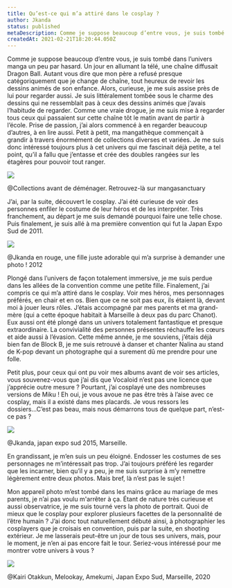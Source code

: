 ```yaml
---
title: Qu’est-ce qui m’a attiré dans le cosplay ?
author: Jkanda
status: published
metaDescription: Comme je suppose beaucoup d’entre vous, je suis tombé dans l’univers manga un peu par hasard. Un jour en allumant la télé, une chaîne diffusait Dragon Ball. Autant vous dire que mon père a refusé presque catégoriquement que je change de chaîne, tout heureux de revoir les dessins animés de son enfance. Alors, curieuse, je me suis assise près de lui pour regarder aussi. Je suis littéralement tombée sous le charme des dessins qui ne ressemblait pas à ceux des dessins animés que j’avais l’habitude de regarder. Comme une vraie drogue, je me suis mise à regarder tous ceux qui passaient sur cette chaîne tôt le matin avant de partir à l’école. Prise de passion, j’ai alors commencé à en regarder beaucoup d’autres, à en lire aussi. Petit à petit, ma mangathèque commençait à grandir à travers énormément de collections diverses et variées. Je me suis donc intéressé toujours plus à cet univers qui me fascinait déjà petite, a tel point, qu’il a fallu que j’entasse et crée des doubles rangées sur les étagères pour pouvoir tout ranger.
createdAt: 2021-02-21T18:20:44.050Z
---
```

Comme je suppose beaucoup d’entre vous, je suis tombé dans l’univers manga un peu par hasard. Un jour en allumant la télé, une chaîne diffusait Dragon Ball. Autant vous dire que mon père a refusé presque catégoriquement que je change de chaîne, tout heureux de revoir les dessins animés de son enfance. Alors, curieuse, je me suis assise près de lui pour regarder aussi. Je suis littéralement tombée sous le charme des dessins qui ne ressemblait pas à ceux des dessins animés que j’avais l’habitude de regarder. Comme une vraie drogue, je me suis mise à regarder tous ceux qui passaient sur cette chaîne tôt le matin avant de partir à l’école. Prise de passion, j’ai alors commencé à en regarder beaucoup d’autres, à en lire aussi. Petit à petit, ma mangathèque commençait à grandir à travers énormément de collections diverses et variées. Je me suis donc intéressé toujours plus à cet univers qui me fascinait déjà petite, a tel point, qu’il a fallu que j’entasse et crée des doubles rangées sur les étagères pour pouvoir tout ranger.



![](https://s3.fr-par.scw.cloud/assets.blog.jkanda/IMG_20200820_143231.jpg)

@Collections avant de déménager. Retrouvez-là sur mangasanctuary



J’ai, par la suite, découvert le cosplay. J’ai été curieuse de voir des personnes enfiler le costume de leur héros et de les interpréter. Très franchement, au départ je me suis demandé pourquoi faire une telle chose. Puis finalement, je suis allé à ma première convention qui fut la Japan Expo Sud de 2011.



![](https://s3.fr-par.scw.cloud/assets.blog.jkanda/DSCF0010.JPG)

@Jkanda en rouge, une fille juste adorable qui m’a surprise à                                                         demander une photo ! 2012



Plongé dans l’univers de façon totalement immersive, je me suis perdue dans les allées de la convention comme une petite fille. Finalement, j’ai compris ce qui m’a attiré dans le cosplay. Voir mes héros, mes personnages préférés, en chair et en os. Bien que ce ne soit pas eux, ils étaient là, devant moi à jouer leurs rôles. J’étais accompagné par mes parents et ma grand-mère (qui a cette époque habitait à Marseille à deux pas du parc Chanot). Eux aussi ont été plongé dans un univers totalement fantastique et presque extraordinaire. La convivialité des personnes présentes réchauffe les cœurs et aide aussi à l’évasion. Cette même année, je me souviens, j’étais déjà bien fan de Block B, je me suis retrouvé à danser et chanter Nalina au stand de K-pop devant un photographe qui a surement dû me prendre pour une folle.



Petit plus, pour ceux qui ont pu voir mes albums avant de voir ses articles, vous souvenez-vous que j’ai dis que Vocaloid n’est pas une licence que j’apprécie outre mesure ? Pourtant, j’ai cosplayé une des nombreuses versions de Miku ! Eh oui, je vous avoue ne pas être très à l’aise avec ce cosplay, mais il a existé dans mes placards. Je vous ressors les dossiers...C’est pas beau, mais nous démarrons tous de quelque part, n’est-ce pas ?

 ![](https://s3.fr-par.scw.cloud/assets.blog.jkanda/DSCN0861.JPG)

@Jkanda, japan expo sud 2015, Marseille.



En grandissant, je m’en suis un peu éloigné. Endosser les costumes de ses personnages ne m’intéressait pas trop. J’ai toujours préféré les regarder que les incarner, bien qu’il y a peu, je me suis surprise à m’y remettre légèrement entre deux photos. Mais bref, là n’est pas le sujet !



Mon appareil photo m’est tombé dans les mains grâce au mariage de mes parents, je n’ai pas voulu m'arrêter à ça. Étant de nature très curieuse et aussi observatrice, je me suis tourné vers la photo de portrait. Quoi de mieux que le cosplay pour explorer plusieurs facettes de la personnalité de l’être humain ? J’ai donc tout naturellement débuté ainsi, à photographier les cosplayers que je croisais en convention, puis par la suite, en shooting extérieur. Je me lasserais peut-être un jour de tous ses univers, mais, pour le moment, je n’en ai pas encore fait le tour. Seriez-vous intéressé pour me montrer votre univers à vous ? 



![](https://s3.fr-par.scw.cloud/assets.blog.jkanda/JK_DSC_0166_200129.jpg)

@Kairi Otakkun, Melookay, Amekumi, Japan Expo Sud, Marseille, 2020